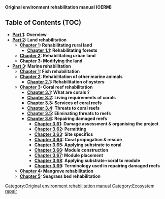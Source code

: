 '''Original environment rehabilitation manual (OERM)'''

== Table of Contents (TOC) ==
*'''[[Original environment rehabilitation manual 1|Part 1]]: Overview''' 
*'''[[Original environment rehabilitation manual 2|Part 2]]: Land rehabilitation'''
**'''[[Original environment rehabilitation manual 2.1|Chapter 1]]: Rehabilitating rural land'''
***'''[[Original environment rehabilitation manual 2.11|Chapter 1.1]]: Rehabilitating forests'''
**'''[[Original environment rehabilitation manual 2.2|Chapter 2]]: Rehabilitating urban land'''
**'''[[Original environment rehabilitation manual 2.3|Chapter 3]]: Modifying the land'''  
*'''[[Original environment rehabilitation manual 3|Part 3]]: Marine rehabilitation''' 
**'''[[Original environment rehabilitation manual 3.1|Chapter 1]]: Fish rehabilitation'''
**'''[[Original environment rehabilitation manual 3.2|Chapter 2]]: Rehabilitation of other marine animals'''
***'''[[Original environment rehabilitation manual 3.21|Chapter 2.1]]: Rehabilitation of oysters'''
**'''[[Original environment rehabilitation manual 3.3|Chapter 3]]: Coral reef rehabilitation'''
***'''[[Original environment rehabilitation manual 3.31|Chapter 3.1]]: What are corals ?'''
***'''[[Original environment rehabilitation manual 3.32|Chapter 3.2]]: Living requirements of corals'''
***'''[[Original environment rehabilitation manual 3.33|Chapter 3.3]]: Services of coral reefs'''
***'''[[Original environment rehabilitation manual 3.34|Chapter 3.4]]: Threats to coral reefs'''
***'''[[Original environment rehabilitation manual 3.35|Chapter 3.5]]: Eliminating threats to reefs'''
***'''[[Original environment rehabilitation manual 3.36|Chapter 3.6]]: Repairing damaged reefs'''
****'''[[Original environment rehabilitation manual 3.361|Chapter 3.61]]: Damage assessment & organising the project'''
****'''[[Original environment rehabilitation manual 3.362|Chapter 3.62]]: Permitting'''
****'''[[Original environment rehabilitation manual 3.363|Chapter 3.63]]: Site specifics'''
****'''[[Original environment rehabilitation manual 3.364|Chapter 3.64]]: Coral propogation & rescue'''
****'''[[Original environment rehabilitation manual 3.365|Chapter 3.65]]: Applying substrate to coral'''
****'''[[Original environment rehabilitation manual 3.366|Chapter 3.66]]: Module construction'''
****'''[[Original environment rehabilitation manual 3.367|Chapter 3.67]]: Module placement'''
****'''[[Original environment rehabilitation manual 3.368|Chapter 3.68]]: Applying substrate+coral to module'''
****'''[[Original environment rehabilitation manual 3.369|Chapter 3.69]]: Terminology used in repairing damaged reefs'''
**'''[[Original environment rehabilitation manual 3.4|Chapter 4]]: Mangrove rehabilitation'''
**'''[[Original environment rehabilitation manual 3.5|Chapter 5]]: Seagrass bed rehabilitation'''

[[Category:Original environment rehabilitation manual]]
[[Category:Ecosystem repair]]